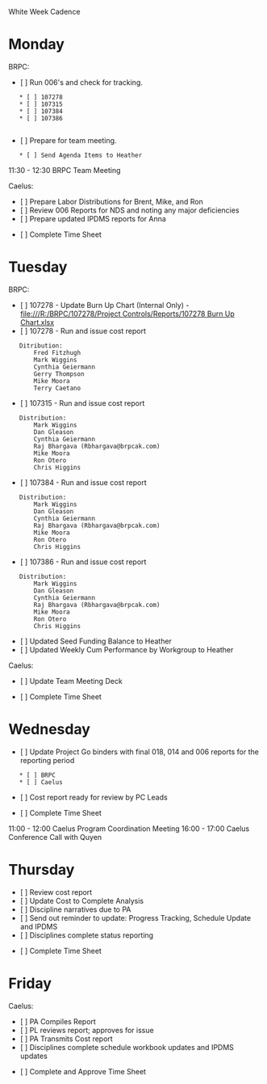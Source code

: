 White Week Cadence

= Monday =
BRPC:
* [ ] Run 006's and check for tracking.
	* [ ] 107278
	* [ ] 107315
	* [ ] 107384
	* [ ] 107386
	 
* [ ] Prepare for team meeting.
	* [ ] Send Agenda Items to Heather

11:30 - 12:30 BRPC Team Meeting

Caelus:
* [ ] Prepare Labor Distributions for Brent, Mike, and Ron
* [ ] Review 006 Reports for NDS and noting any major deficiencies
* [ ] Prepare updated IPDMS reports for Anna
 
* [ ] Complete Time Sheet

= Tuesday =
BRPC:
* [ ] 107278 - Update Burn Up Chart (Internal Only) - [[file:///R:/BRPC/107278/Project Controls/Reports/107278 Burn Up Chart.xlsx]]
* [ ] 107278 - Run and issue cost report
	Ditribution:
		Fred Fitzhugh
		Mark Wiggins
		Cynthia Geiermann
		Gerry Thompson
		Mike Moora
		Terry Caetano
* [ ] 107315 - Run and issue cost report 
	Distribution:
		Mark Wiggins
		Dan Gleason
		Cynthia Geiermann
		Raj Bhargava (Rbhargava@brpcak.com)
		Mike Moora
		Ron Otero
		Chris Higgins
* [ ] 107384 - Run and issue cost report 
	Distribution:
		Mark Wiggins
		Dan Gleason
		Cynthia Geiermann
		Raj Bhargava (Rbhargava@brpcak.com)
		Mike Moora
		Ron Otero
		Chris Higgins
* [ ] 107386 - Run and issue cost report 
	Distribution:
		Mark Wiggins
		Dan Gleason
		Cynthia Geiermann
		Raj Bhargava (Rbhargava@brpcak.com)
		Mike Moora
		Ron Otero
		Chris Higgins
* [ ] Updated Seed Funding Balance to Heather
* [ ] Updated Weekly Cum Performance by Workgroup to Heather

Caelus:
* [ ] Update Team Meeting Deck

* [ ] Complete Time Sheet
 
= Wednesday =
* [ ] Update Project Go binders with final 018, 014 and 006 reports for the reporting period
	* [ ] BRPC
	* [ ] Caelus
* [ ] Cost report ready for review by PC Leads

* [ ] Complete Time Sheet

11:00 - 12:00 Caelus Program Coordination Meeting
16:00 - 17:00 Caelus Conference Call with Quyen

= Thursday =
* [ ] Review cost report
* [ ] Update Cost to Complete Analysis
* [ ] Discipline narratives due to PA
* [ ] Send out reminder to update: Progress Tracking, Schedule Update and IPDMS 
* [ ] Disciplines complete status reporting
 
* [ ] Complete Time Sheet

= Friday =
Caelus:
* [ ] PA Compiles Report
* [ ] PL reviews report; approves for issue
* [ ] PA Transmits Cost report
* [ ] Disciplines complete schedule workbook updates and IPDMS updates

* [ ] Complete and Approve Time Sheet

